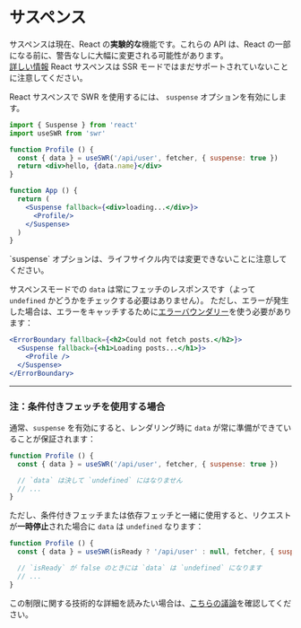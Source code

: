 
# サスペンス

<Callout emoji="🚨" background="bg-red-200 dark:text-gray-800">
  サスペンスは現在、React の<strong>実験的な</strong>機能です。これらの API は、React の一部になる前に、警告なしに大幅に変更される可能性があります。
  <br/>
  <a href="https://reactjs.org/docs/concurrent-mode-suspense.html" target="_blank" rel="noopener">詳しい情報</a>
</Callout>

<Callout>
  React サスペンスは SSR モードではまだサポートされていないことに注意してください。
</Callout>

React サスペンスで SWR を使用するには、 `suspense` オプションを有効にします。

```jsx
import { Suspense } from 'react'
import useSWR from 'swr'

function Profile () {
  const { data } = useSWR('/api/user', fetcher, { suspense: true })
  return <div>hello, {data.name}</div>
}

function App () {
  return (
    <Suspense fallback={<div>loading...</div>}>
      <Profile/>
    </Suspense>
  )
}
```

<Callout>
  `suspense` オプションは、ライフサイクル内では変更できないことに注意してください。
</Callout>

サスペンスモードでの `data` は常にフェッチのレスポンスです（よって `undefined` かどうかをチェックする必要はありません）。
ただし、エラーが発生した場合は、エラーをキャッチするために[エラーバウンダリー](https://reactjs.org/docs/concurrent-mode-suspense.html#handling-errors)を使う必要があります：

```jsx
<ErrorBoundary fallback={<h2>Could not fetch posts.</h2>}>
  <Suspense fallback={<h1>Loading posts...</h1>}>
    <Profile />
  </Suspense>
</ErrorBoundary>
```

---

### 注：条件付きフェッチを使用する場合

通常、`suspense` を有効にすると、レンダリング時に `data` が常に準備ができていることが保証されます：

```jsx
function Profile () {
  const { data } = useSWR('/api/user', fetcher, { suspense: true })

  // `data` は決して `undefined` にはなりません
  // ...
}
```

ただし、条件付きフェッチまたは依存フェッチと一緒に使用すると、リクエストが**一時停止**された場合に `data` は `undefined` なります：

```jsx
function Profile () {
  const { data } = useSWR(isReady ? '/api/user' : null, fetcher, { suspense: true })

  // `isReady` が false のときには `data` は `undefined` になります
  // ...
}
```

この制限に関する技術的な詳細を読みたい場合は、[こちらの議論](https://github.com/vercel/swr/pull/357#issuecomment-627089889)を確認してください。
